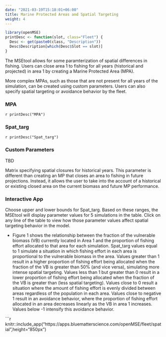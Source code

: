 ```yaml
---
date: "2021-03-19T15:18:01+06:00"
title: Marine Protected Areas and Spatial Targeting
weight: 4
---
```


```r
library(openMSE)
printDesc <- function(slot, class="Fleet") {
  Desc <- get(paste0(class, "Description"))
  Desc$Description[which(Desc$Slot == slot)]
}
```

The MSEtool allows for some paramterization of spatial differences in fishing. Users can close area 1 to fishing for all years (historical and projected) in area 1 by creating a Marine Protected Area (MPA). 

More complex MPAs, such as those that are not present for all years of the simulation, can be created using custom parameters. Users can also specify spatial targeting or avoidance behavior by the fleet.

### MPA
`r printDesc("MPA")` 

### Spat_targ 
`r printDesc("Spat_targ")`

### Custom Parameters
TBD

Matrix specifying spatial closures for historical years. This parameter is different than creating an MP that closes an area to fishing in future projections. Instead, it allows the user to take into the account of a historical or existing closed area on the current biomass and future MP performance. 

### Interactive App
Choose upper and lower bounds for Spat_targ. Based on these ranges, the MSEtool will display  parameter values for 5 simulations in the table. Click on any line of the table to view how those parameter values affect spatial targeting behavior in the model.

* Figure 1 shows the relationship between the fraction of the vulnerable biomass (VB) currently located in Area 1 and the proportion of fishing effort allocated to that area for each simulation. Spat_targ values equal to 1 simulate a situation in which fishing effort in each area is proportional to the vulnerable biomass in the area. Values greater than 1 result in a higher proportion of fishing effort being allocated when the fraction of the VB is greater than 50% (and vice versa), simulating more intense spatial targeting. Values less than 1 but greater than 0 result in a lower proportion of fishing effort being allocated when the fraction of the VB is greater than (less spatial targeting). Values close to 0 result a situation where the amount of fishing effort is evenly divided between areas regardless of the population in each area. Values close to negative 1 result in an avoidance behavior, where the proportion of fishing effort allocated in an area decreases linearly as the VB in area 1 increases. Values below -1 intensify this avoidance behavior.

```r
knitr::include_app("https://apps.bluematterscience.com/openMSE/fleet/spatial",height="850px") 
